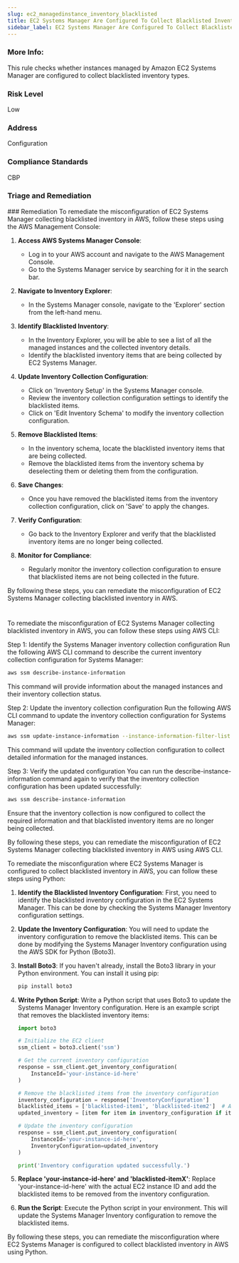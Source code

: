 ```yaml
---
slug: ec2_managedinstance_inventory_blacklisted
title: EC2 Systems Manager Are Configured To Collect Blacklisted Inventory.
sidebar_label: EC2 Systems Manager Are Configured To Collect Blacklisted Inventory.
---
```


### More Info:

This rule checks whether instances managed by Amazon EC2 Systems Manager are configured to collect blacklisted inventory types.

### Risk Level

Low

### Address

Configuration

### Compliance Standards

CBP


### Triage and Remediation
<Tabs>
<Tab title='Remediation'>
### Remediation

<AccordionGroup>
<Accordion title='Using Console' defaultOpen='true'>
To remediate the misconfiguration of EC2 Systems Manager collecting blacklisted inventory in AWS, follow these steps using the AWS Management Console:

1. **Access AWS Systems Manager Console**: 
   - Log in to your AWS account and navigate to the AWS Management Console.
   - Go to the Systems Manager service by searching for it in the search bar.

2. **Navigate to Inventory Explorer**:
   - In the Systems Manager console, navigate to the 'Explorer' section from the left-hand menu.

3. **Identify Blacklisted Inventory**:
   - In the Inventory Explorer, you will be able to see a list of all the managed instances and the collected inventory details.
   - Identify the blacklisted inventory items that are being collected by EC2 Systems Manager.

4. **Update Inventory Collection Configuration**:
   - Click on 'Inventory Setup' in the Systems Manager console.
   - Review the inventory collection configuration settings to identify the blacklisted items.
   - Click on 'Edit Inventory Schema' to modify the inventory collection configuration.

5. **Remove Blacklisted Items**:
   - In the inventory schema, locate the blacklisted inventory items that are being collected.
   - Remove the blacklisted items from the inventory schema by deselecting them or deleting them from the configuration.

6. **Save Changes**:
   - Once you have removed the blacklisted items from the inventory collection configuration, click on 'Save' to apply the changes.

7. **Verify Configuration**:
   - Go back to the Inventory Explorer and verify that the blacklisted inventory items are no longer being collected.

8. **Monitor for Compliance**:
   - Regularly monitor the inventory collection configuration to ensure that blacklisted items are not being collected in the future.

By following these steps, you can remediate the misconfiguration of EC2 Systems Manager collecting blacklisted inventory in AWS.

#
</Accordion>

<Accordion title='Using CLI'>
To remediate the misconfiguration of EC2 Systems Manager collecting blacklisted inventory in AWS, you can follow these steps using AWS CLI:

Step 1: Identify the Systems Manager inventory collection configuration
Run the following AWS CLI command to describe the current inventory collection configuration for Systems Manager:

```bash
aws ssm describe-instance-information
```

This command will provide information about the managed instances and their inventory collection status.

Step 2: Update the inventory collection configuration
Run the following AWS CLI command to update the inventory collection configuration for Systems Manager:

```bash
aws ssm update-instance-information --instance-information-filter-list key=InstanceDetailedInformation,values=true
```

This command will update the inventory collection configuration to collect detailed information for the managed instances.

Step 3: Verify the updated configuration
You can run the describe-instance-information command again to verify that the inventory collection configuration has been updated successfully:

```bash
aws ssm describe-instance-information
```

Ensure that the inventory collection is now configured to collect the required information and that blacklisted inventory items are no longer being collected.

By following these steps, you can remediate the misconfiguration of EC2 Systems Manager collecting blacklisted inventory in AWS using AWS CLI.
</Accordion>

<Accordion title='Using Python'>
To remediate the misconfiguration where EC2 Systems Manager is configured to collect blacklisted inventory in AWS, you can follow these steps using Python:

1. **Identify the Blacklisted Inventory Configuration**: First, you need to identify the blacklisted inventory configuration in the EC2 Systems Manager. This can be done by checking the Systems Manager Inventory configuration settings.

2. **Update the Inventory Configuration**: You will need to update the inventory configuration to remove the blacklisted items. This can be done by modifying the Systems Manager Inventory configuration using the AWS SDK for Python (Boto3).

3. **Install Boto3**: If you haven't already, install the Boto3 library in your Python environment. You can install it using pip:
    ```bash
    pip install boto3
    ```

4. **Write Python Script**: Write a Python script that uses Boto3 to update the Systems Manager Inventory configuration. Here is an example script that removes the blacklisted inventory items:
    ```python
    import boto3

    # Initialize the EC2 client
    ssm_client = boto3.client('ssm')

    # Get the current inventory configuration
    response = ssm_client.get_inventory_configuration(
        InstanceId='your-instance-id-here'
    )

    # Remove the blacklisted items from the inventory configuration
    inventory_configuration = response['InventoryConfiguration']
    blacklisted_items = ['blacklisted-item1', 'blacklisted-item2']  # Add the blacklisted items here
    updated_inventory = [item for item in inventory_configuration if item not in blacklisted_items]

    # Update the inventory configuration
    response = ssm_client.put_inventory_configuration(
        InstanceId='your-instance-id-here',
        InventoryConfiguration=updated_inventory
    )

    print('Inventory configuration updated successfully.')
    ```

5. **Replace 'your-instance-id-here' and 'blacklisted-itemX'**: Replace 'your-instance-id-here' with the actual EC2 instance ID and add the blacklisted items to be removed from the inventory configuration.

6. **Run the Script**: Execute the Python script in your environment. This will update the Systems Manager Inventory configuration to remove the blacklisted items.

By following these steps, you can remediate the misconfiguration where EC2 Systems Manager is configured to collect blacklisted inventory in AWS using Python.
</Accordion>

</AccordionGroup>
</Tab>
</Tabs>

